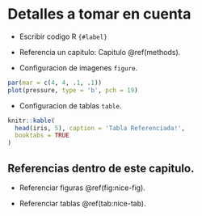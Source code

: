 # Detalles a tomar en cuenta {#intro}

- Escribir codigo R `{#label}`

- Referencia un capitulo: Capitulo \@ref(methods).

- Configuracion de imagenes `figure`.

```{r nice-fig, fig.cap='Figura referenciada', out.width='80%', fig.asp=.75, fig.align='center'}
par(mar = c(4, 4, .1, .1))
plot(pressure, type = 'b', pch = 19)
```


- Configuracion de tablas `table`.

```{r nice-tab, tidy=FALSE}
knitr::kable(
  head(iris, 5), caption = 'Tabla Referenciada!',
  booktabs = TRUE
)
```

## Referencias dentro de este capitulo.

- Referenciar figuras \@ref(fig:nice-fig).

- Referenciar tablas \@ref(tab:nice-tab).


